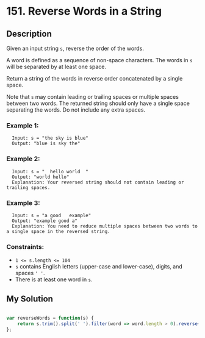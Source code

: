 # 151. Reverse Words in a String

## Description
Given an input string `s`, reverse the order of the words.

A word is defined as a sequence of non-space characters. The words in `s` will be separated by at least one space.

Return a string of the words in reverse order concatenated by a single space.

Note that `s` may contain leading or trailing spaces or multiple spaces between two words. The returned string should only have a single space separating the words. Do not include any extra spaces.

### Example 1:
```
  Input: s = "the sky is blue"
  Output: "blue is sky the"
```

### Example 2:
```
  Input: s = "  hello world  "
  Output: "world hello"
  Explanation: Your reversed string should not contain leading or trailing spaces.
```

### Example 3:
```
  Input: s = "a good   example"
  Output: "example good a"
  Explanation: You need to reduce multiple spaces between two words to a single space in the reversed string.
``` 

### Constraints:
- `1 <= s.length <= 104`
- `s` contains English letters (upper-case and lower-case), digits, and spaces `' '`.
- There is at least one word in `s`.


## My Solution
```js

var reverseWords = function(s) { 
    return s.trim().split(' ').filter(word => word.length > 0).reverse().join(' ');
};

```